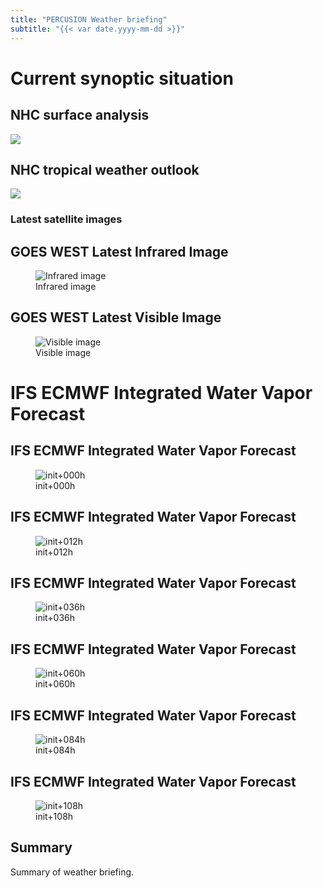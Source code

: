 ```yaml
---
title: "PERCUSION Weather briefing"
subtitle: "{{< var date.yyyy-mm-dd >}}"
---
```


# Current synoptic situation
## NHC surface analysis
![]({{< var plots.external.nhc_surface_analysis_atlantic >}})

## NHC tropical weather outlook
![]({{< var plots.external.nhc_seven_days_outlook >}})

### Latest satellite images
## GOES WEST Latest Infrared Image
![Infrared image]({{< var plots.external.current_satellite_image_ir >}})

## GOES WEST Latest Visible Image
![Visible image]({{< var plots.external.current_satellite_image_vis >}})


# IFS ECMWF Integrated Water Vapor Forecast
## IFS ECMWF Integrated Water Vapor Forecast
![init+000h]({{< var plots.internal.iwv_itcz_edges.000h >}})

## IFS ECMWF Integrated Water Vapor Forecast
![init+012h]({{< var plots.internal.iwv_itcz_edges.012h >}})

## IFS ECMWF Integrated Water Vapor Forecast
![init+036h]({{< var plots.internal.iwv_itcz_edges.036h >}})

## IFS ECMWF Integrated Water Vapor Forecast
![init+060h]({{< var plots.internal.iwv_itcz_edges.060h >}})

## IFS ECMWF Integrated Water Vapor Forecast
![init+084h]({{< var plots.internal.iwv_itcz_edges.084h >}})

## IFS ECMWF Integrated Water Vapor Forecast
![init+108h]({{< var plots.internal.iwv_itcz_edges.108h >}})


## Summary
Summary of weather briefing.